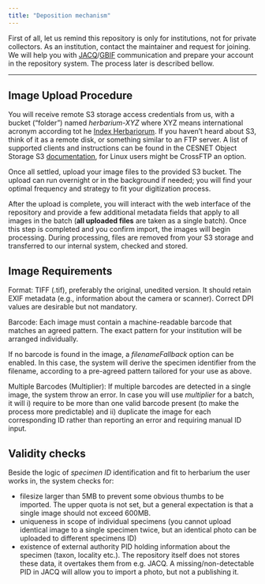 ```yaml
---
title: "Deposition mechanism"
---
```


First of all, let us remind this repository is only for institutions, not for private collectors. As an institution, contact the maintainer and request for joining. We will help you with [JACQ](https://jacq.org)/[GBIF](https://gbif.org) communication and prepare your account in the repository system. The process later is described bellow.

----

## Image Upload Procedure
You will receive remote S3 storage access credentials from us, with a bucket ("folder") named *herbarium-XYZ* where XYZ means international acronym according tot he [Index Herbariorum](https://sweetgum.nybg.org/science/ih/). If you haven't heard about S3, think of it as a remote disk, or something similar to an FTP server. A list of supported clients and instructions can be found in the CESNET Object Storage S3 [documentation](https://docs.du.cesnet.cz/en/docs/object-storage-s3/s3-clients),  for Linux users  might be CrossFTP an option.

Once all settled, upload your image files to the provided S3 bucket. The upload can run overnight or in the background if needed; you will find your optimal frequency and strategy to fit your digitization process.

After the upload is complete, you will interact with the web interface of the repository and provide a few additional metadata fields that apply to all images in the batch (**all uploaded files** are taken as a single batch). Once this step is completed and you confirm import, the images will begin processing. During processing, files are removed from your S3 storage and transferred to our internal system, checked and stored.

## Image Requirements

Format: TIFF (.tif), preferably the original, unedited version. It should retain EXIF metadata (e.g., information about the camera or scanner). Correct DPI values are desirable but not mandatory.

Barcode: Each image must contain a machine-readable barcode that matches an agreed pattern. The exact pattern for your institution will be arranged individually.

If no barcode is found in the image, a *filenameFallback* option can be enabled. In this case, the system will derive the specimen identifier from the filename, according to a pre-agreed pattern tailored for your use as above.

Multiple Barcodes (Multiplier):
If multiple barcodes are detected in a single image, the system throw an error. In case you will use *multiplier* for a batch, it will i) require to be more than one valid barcode present (to make the process more predictable) and ii) duplicate the image for each corresponding ID rather than reporting an error and requiring manual ID input.

## Validity checks
Beside the logic of *specimen ID* identification and fit to herbarium the user works in, the system checks for:

- filesize larger than 5MB to prevent some obvious thumbs to be imported. The upper quota is not set, but a general expectation is that a single image should not exceed 600MB.
- uniqueness in scope of individual specimens (you cannot upload identical image to a single specimen twice, but an identical photo can be uploaded to different specimens ID)
- existence of external authority PID holding information about the specimen (taxon, locality etc.). The repository itself does not stores these data, it overtakes them from e.g. JACQ. A missing/non-detectable PID in JACQ will allow you to import a photo, but not a publishing it.